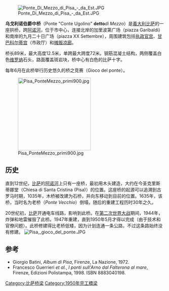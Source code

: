{{Coord|43|42|57.22|N|10|24|6.16|E|type:landmark|display=title}} 

[[File:Ponte_Di_Mezzo_di_Pisa_-_da_Est.JPG|thumb]]

'''乌戈利诺伯爵中桥'''（Ponte "Conte Ugolino" '''detto '''''di Mezzo''）是[[義大利|義大利]][[比萨|比萨]]的一座拱桥，跨[[阿诺河|阿诺河]]，位于市中心，连接北岸的加里波第广场（piazza Garibaldi）和南岸的九月二十日广场（piazza XX Settembre），周围建筑包括[[执政官宫_(比萨)|执政官宫]]、[[甘巴科尔蒂宫|甘巴科尔蒂宫]]（市政厅）和[[摊贩凉廊|摊贩凉廊]]。

桥长89米，最大高度12.5米，单跨最大跨度72米。钢筋混凝土结构，两侧覆盖白色[[维罗纳|维罗纳]]石头，路面覆盖斑岩块，桥中心有白色的比萨十字。

每年6月在此桥举行历史悠久的桥之竞赛（Gioco del ponte）。

[[File:Pisa_PonteMezzo_primi900.jpg|230px]]

==历史==
直到12世纪，[[比萨|比萨]]的[[阿诺河|阿诺河]]上只有一座桥，最初用木头建造，大约在今圣克里斯蒂娜堂（Chiesa di Santa Cristina (Pisa)）的位置。这座桥的起源可以追溯到古罗马时期，1035年，木桥被改建为石桥，并向东移动到目前的位置。1635年，该桥，当时名为老桥（''Ponte Vecchio''）倒塌，随后的重建工程历时30年之久。 

20世纪初，[[比萨|比萨]]开通电车线路，影响到此桥。在[[第二次世界大战|第二次世界大战]]期间，1944年，炸弹和地雷摧毁了此桥。1947年重建，直到1950年5月才得以完成（由于技术和官僚问题）。此桥修建得比老桥低矮，因为计划连通一条公路，不过这条路始终没有修建。
[[File:Pisa,_gioco_del_ponte.JPG|thumb]]

==参考==
* Giorgio Batini, ''Album di Pisa'', Firenze, La Nazione, 1972.
* Francesco Guerrieri ''et al.'', ''I ponti sull'Arno dal Falterona al mare'', Firenze, Edizioni Polistampa, 1998. ISBN 8883040198.

[[Category:比萨桥梁|Category:比萨桥梁]]
[[Category:1950年完工橋梁|Category:1950年完工橋梁]]